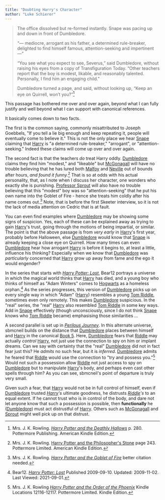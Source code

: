 ```yaml
---
title: "Doubting Harry's Character"
author: "Luke Schierer"
---
```


> The office dissolved but re-formed instantly. Snape was pacing up and down in
> front of Dumbledore.
>
> “— mediocre, arrogant as his father, a determined rule-breaker, delighted to
> find himself famous, attention-seeking and impertinent —”
>
> “You see what you expect to see, Severus,” said Dumbledore, without raising
> his eyes from a copy of Transfiguration Today. “Other teachers report that the
> boy is modest, likable, and reasonably talented. Personally, I find him an
> engaging child.”
>
> Dumbledore turned a page, and said, without looking up, “Keep an eye on
> Quirrell, won’t you?”[^20210901-1]

This passage has bothered me over and over again, beyond what I can fully
justify and well beyond what I can support with canonical references.

It basically comes down to two facts.

The first is the common saying, commonly misattributed to Joseph Goebbels, "If
you tell a lie big enough and keep repeating it, people will eventually come to
believe it."  This is not the only place we hear [Snape][] claiming that
[Harry][] is "a determined rule-breaker," "arrogant", or "attention-seeking."
Indeed these claims will come up over and over again.

The second fact is that the teachers *do* treat Harry oddly.  [Dumbledore][]
claims they find him "modest," and "likeable" but [McGonagall][] will have no
trouble believing that he has lured both [Malfoy][] and [Neville][] out of
bounds after hours, *and found it funny.*[^231003-4]  That is so at odds with
his actual
personality, that, as I note when I discuss her character, one wonders who
exactly she is punishing.  [Professor Sprout][] will also have no trouble
believing that this "modest" boy was so "attention-seeking" that he put his own
name into the Goblet of Fire - hence she treats him coldly after his name comes
out.[^20210901-2]  Note, that is before the first Skeeter interview, so it is
not the lack of media attention on Cedric that is at fault.

[Malfoy]: <../../../../malfoy/draco_lucius/>

[Neville]: <../../../../longbottom/neville>

You can even find examples where [Dumbledore][] may be showing some signs of
suspicion. Yes, each of these can be explained away as trying to gain
[Harry][]'s trust, going through the motions of being impartial, or similar.
The point is that the above passage is from *very early* in [Harry][]'s first
year, probably before Halloween, else [Dumbledore][] would know that [Snape][]
is already keeping a close eye on Quirrell.  How many times can even
[Dumbledore][] hear how arrogant [Harry][] is before it begins to, at least a
little, influence his thinking?  Especially when we know that [Dumbledore][]
was *particularly* concerned that [Harry][] grow up away from fame and the ego
it would engender?

In the series that starts with _[Harry Potter: Lost][B12HPL1]_, Bear12 portrays
a universe in which the magical world thinks that [Harry][] has died, and a
young boy who thinks of himself as "Adam Winters" comes to [Hogwarts][] as a
homeless orphan.[^20210901-3]  As the series progresses, this version of
[Dumbledore][] picks up on every single way in which "Adam" \([Harry][]\)
resembles a young [Tom Riddle][], sometimes even only remotely.  This makes
[Dumbledore][] suspicious.  In the "real" series, the "real" [Harry][] also
resembled [Tom Riddle][] in some key ways.  Add in [Snape][] effectively
(though unconsciously, since I do not think [Snape][] knows who [Tom Riddle][]
became) emphasising those similarities …

A second parallel is set up in _[Perilous Journey][]_.  In this alternate
universe, sbmcneil builds on the distance that [Dumbledore][] places between
himself and [Harry][] in the canonical [Book 5][].  Here, [Dumbledore][] fears
that [Riddle][] may actually *control* [Harry][], not just use the connection
to spy on him or implant dreams.  Can we say with certainty that the "real"
[Dumbledore][] did not in fact fear just this?  He *admits* no such fear, but
it is *inferred*.  [Dumbledore][] admits he feared that [Riddle][] would use the
connection to "try and possess you."[^221109-1]  Would not such a possession
allow [Riddle][] not just access to spy on [Dumbledore][] but to manipulate
[Harry][]'s body, and perhaps even cast other spells through him?  As you can
see, sbmcneil's point of departure is truly very small.

Given such a fear, that [Harry][] would not be in full control of himself, even
if [Dumbledore][] trusted *[Harry][]'s* ultimate goodness, he distrusts
*[Riddle]'s* to an equal extent.  If he cannot trust who is in control of the
body, and dare not let anyone know that such a possession is possible, then
**functionally** he ([Dumbledore][]) must act distrustful of [Harry][].  Others
such as [McGonagall][] and [Sprout][] might well pick up on that distrust.


[^231003-4]: Mrs. J. K. Rowling. [Harry Potter and the Philosopher's Stone]
    page 243. Pottermore Limited. American Kindle Edition.

[^221109-1]: Mrs. J. K. Rowling
    _[Harry Potter and the Order of the Phoenix]_
    Kindle Locations 12116-12117. Pottermore Limited. Kindle Edition.

[Book 5]: https://www.librarything.com/work/115/book/225886709

[Perilous Journey]: https://www.fanfiction.net/s/8281675

[Dumbledore]: <../../../../dumbledore/albus_percival_wulfric_brian>

[McGonagall]: <../../../../mcgonagall/minerva>

[Professor Sprout]: <../../../../sprout/pomona>

[Sprout]: <../../../../sprout/pomona>

[Snape]: <../../../../snape/severus>

[Hogwarts]: <../../../../../hogwarts>

[Tom Riddle]: <../../../../riddle/tom_marvolo>

[Riddle]: <../../../../riddle/tom_marvolo>

[^20210901-1]: Mrs. J. K. Rowling.
    _[Harry Potter and the Deathly Hallows]_
    p. 280. Pottermore Publishing. American Kindle Edition.

[Harry Potter and the Deathly Hallows]: https://www.librarything.com/work/3577382/

[Harry Potter and the Order of the Phoenix]: https://www.librarything.com/work/115/

[Harry Potter and the Philosopher's Stone]: https://www.librarything.com/work/5403381/

[Harry Potter and the Goblet of Fire]: https://www.librarything.com/work/113/

[^20210901-2]: Mrs. J. K. Rowling.
    _[Harry Potter and the Goblet of Fire]_
    better citation needed.

[^20210901-3]: Bear12. _[Harry Potter: Lost][B12HPL2]_
    Published 2009-09-10. Updated: 2009-11-02. Last Viewed: 2021-09-01.

[B12HPL1]: https://www.fanfiction.net/s/5366780

[B12HPL2]: https://www.fanfiction.net/s/5366780

[Culture]: <../../../../../culture>

[ICW]: <../../../../../culture>

[History]: <../../../../../history>

[horcruxes]: <../../../../../magic/dark/horcruxes/>

[Horcruxes]: <../../../../../magic/dark/horcruxes/>

[Lupin]: <../../../../lupin/remus_john>

[Kingsley]: <../../../../shacklebolt/kingsley/>

[Moody]: <../../../../people/moody/>

[TMR1]: <../../../../riddle/tom_marvolo>

[Harry]: <../../../../potter/harry_james>

[Hermione]: <../../../../granger/hermione_jean>

[Ron]: <../../../../weasley/ronald_bilius>

[Bill]: <../../../../weasley/william_arthur>
